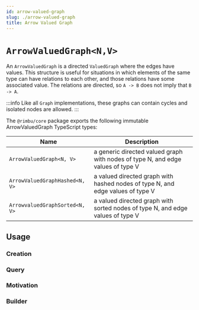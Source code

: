```yaml
---
id: arrow-valued-graph
slug: ./arrow-valued-graph
title: Arrow Valued Graph
---
```



# `ArrowValuedGraph<N,V>`

An `ArrowValuedGraph` is a directed `ValuedGraph` where the edges have values. This structure is useful for situations in which elements of the same type can have relations to each other, and those relations have some associated value. The relations are directed, so `A -> B` does not imply that `B -> A`.

:::info
Like all `Graph` implementations, these graphs can contain cycles and isolated nodes are allowed.
:::

The `@rimbu/core` package exports the following immutable ArrowValuedGraph TypeScript types:

| Name                           | Description                                                                     |
| ------------------------------ | ------------------------------------------------------------------------------- |
| `ArrowValuedGraph<N, V>`       | a generic directed valued graph with nodes of type N, and edge values of type V |
| `ArrowValuedGraphHashed<N, V>` | a valued directed graph with hashed nodes of type N, and edge values of type V  |
| `ArrowvaluedGraphSorted<N, V>` | a valued directed graph with sorted nodes of type N, and edge values of type V  |

## Usage

### Creation

<SandBox path="graph/arrow/valued/create.ts" />

### Query

<SandBox path="graph/arrow/valued/query.ts" />

### Motivation

<SandBox path="graph/arrow/valued/motivation.ts" />

### Builder

<SandBox path="graph/arrow/valued/build.ts" />
